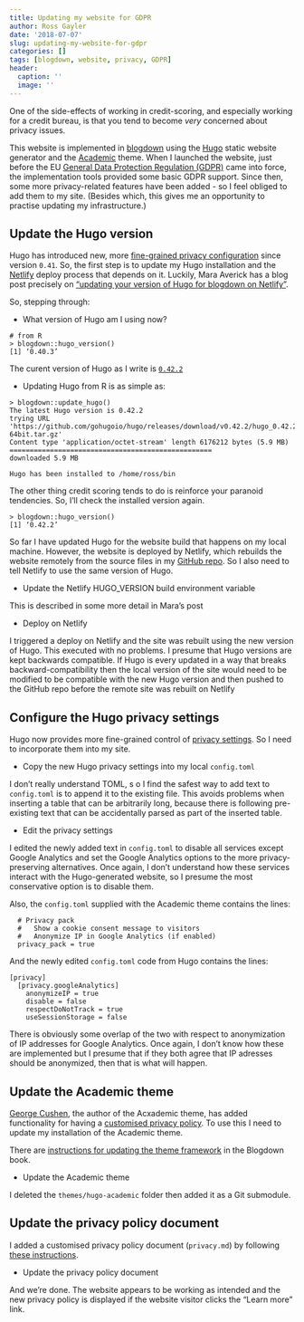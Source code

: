 ```yaml
---
title: Updating my website for GDPR
author: Ross Gayler
date: '2018-07-07'
slug: updating-my-website-for-gdpr
categories: []
tags: [blogdown, website, privacy, GDPR]
header:
  caption: ''
  image: ''
---
```


One of the side-effects of working in credit-scoring, 
and especially working for a credit bureau,
is that you tend to become *very* concerned about privacy issues.

This website is implemented in [blogdown](https://bookdown.org/yihui/blogdown/)
using the [Hugo](https://gohugo.io/) static website generator
and the [Academic](https://github.com/gcushen/hugo-academic) theme.
When I launched the website,
just before 
the EU [General Data Protection Regulation (GDPR)](https://en.wikipedia.org/wiki/General_Data_Protection_Regulation)
came into force,
the implementation tools provided some basic GDPR support.
Since then, some more privacy-related features have been added -
so I feel obliged to add them to my site.
(Besides which, this gives me an opportunity to practise updating my infrastructure.)

## Update the Hugo version

Hugo has introduced new, more 
[fine-grained privacy configuration](https://gohugo.io/about/hugo-and-gdpr/)
since version `0.41`.
So, the first step is to update my Hugo installation
and the [Netlify](https://www.netlify.com/) deploy process that depends on it.
Luckily, Mara Averick has a blog post precisely on
["updating your version of Hugo for blogdown on Netlify"](https://maraaverick.rbind.io/2017/10/updating-blogdown-hugo-version-netlify/).

So, stepping through:

* What version of Hugo am I using now?

```
# from R
> blogdown::hugo_version()
[1] ‘0.40.3’
```

The curent version of Hugo as I write is [`0.42.2`](https://gohugo.io/news/0.42.2-relnotes/)

* Updating Hugo from R is as simple as:

```
> blogdown::update_hugo()
The latest Hugo version is 0.42.2
trying URL 'https://github.com/gohugoio/hugo/releases/download/v0.42.2/hugo_0.42.2_Linux-64bit.tar.gz'
Content type 'application/octet-stream' length 6176212 bytes (5.9 MB)
==================================================
downloaded 5.9 MB

Hugo has been installed to /home/ross/bin
```

The other thing credit scoring tends to do is reinforce your paranoid tendencies.
So, I'll check the installed version again.

```
> blogdown::hugo_version()
[1] ‘0.42.2’
```

So far I have updated Hugo for the website build that happens
on my local machine.
However, the website is deployed by Netlify,
which rebuilds the website remotely
from the source files in my [GitHub repo](https://github.com/rgayler/rossgayler_website).
So I also need to tell Netlify to use the same version of Hugo.

* Update the Netlify HUGO_VERSION build environment variable

This is described in some more detail in Mara's post

* Deploy on Netlify

I triggered a deploy on Netlify and the site was rebuilt
using the new version of Hugo.
This executed with no problems.
I presume that Hugo versions are kept backwards compatible.
If Hugo is every updated in a way that breaks backward-compatibility
then the local version of the site would need to be modified
to be compatible with the new Hugo version
and then pushed to the GitHub repo
before the remote site was rebuilt on Netlify

## Configure the Hugo privacy settings

Hugo now provides more fine-grained control
of [privacy settings](https://gohugo.io/about/hugo-and-gdpr/#all-privacy-settings).
So I need to incorporate them into my site.

* Copy the new Hugo privacy settings into my local `config.toml`

I don't really understand TOML, s
o I find the safest way to add text to `config.toml`
is to append it to the existing file.
This avoids problems when inserting a table that can be arbitrarily long,
because there is following pre-existing text
that can be accidentally parsed as part of the inserted table.

* Edit the privacy settings 

I edited the newly added text in `config.toml`
to disable all services except Google Analytics
and set the Google Analytics options to the more privacy-preserving alternatives.
Once again, I don't understand how these services interact with the Hugo-generated website,
so I presume the most conservative option is to disable them.

Also, the `config.toml` supplied with the Academic theme
contains the lines:

```
  # Privacy pack
  #   Show a cookie consent message to visitors
  #   Anonymize IP in Google Analytics (if enabled)
  privacy_pack = true
```

And the newly edited `config.toml` code from Hugo
contains the lines:

```
[privacy]
  [privacy.googleAnalytics]
    anonymizeIP = true
    disable = false
    respectDoNotTrack = true
    useSessionStorage = false
```

There is obviously some overlap of the two
with respect to anonymization of IP addresses for Google Analytics.
Once again, I don't know how these are implemented
but I presume that if they both agree that IP adresses
should be anonymized,
then that is what will happen.

## Update the Academic theme

[George Cushen](https://georgecushen.com/),
the author of the Acxademic theme,
has added functionality for having a 
[customised privacy policy](https://github.com/gcushen/hugo-academic/issues/537).
To use this I need to update my installation
of the Academic theme.

There are [instructions for updating the theme framework](https://bookdown.org/yihui/blogdown/version-control.html)
in the Blogdown book.

* Update the Academic theme

I deleted the `themes/hugo-academic` folder
then added it as a Git submodule.

## Update the privacy policy document 

I added a customised privacy policy document (`privacy.md`)
by following [these instructions](https://github.com/gcushen/hugo-academic/issues/537).

* Update the privacy policy document

And we're done.
The website appears to be working as intended
and the new privacy policy is displayed
if the website visitor clicks the "Learn more" link.
